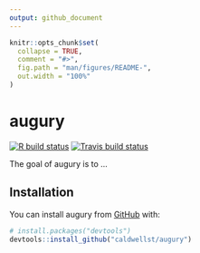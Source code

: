 ```yaml
---
output: github_document
---
```


<!-- README.md is generated from README.Rmd. Please edit that file -->

```r
knitr::opts_chunk$set(
  collapse = TRUE,
  comment = "#>",
  fig.path = "man/figures/README-",
  out.width = "100%"
)
```

# augury

<!-- badges: start -->
[![R build status](https://github.com/caldwellst/augury/workflows/R-CMD-check/badge.svg)](https://github.com/caldwellst/augury/actions)
[![Travis build status](https://travis-ci.com/caldwellst/augury.svg?branch=master)](https://travis-ci.com/caldwellst/augury)
<!-- badges: end -->

The goal of augury is to ...

## Installation

You can install augury from [GitHub](https://github.com/caldwellst/augury) with:

``` r
# install.packages("devtools")
devtools::install_github("caldwellst/augury")
```

